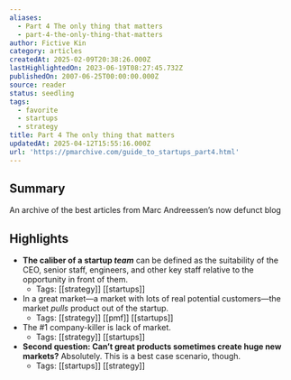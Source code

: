 ```yaml
---
aliases:
  - Part 4 The only thing that matters
  - part-4-the-only-thing-that-matters
author: Fictive Kin
category: articles
createdAt: 2025-02-09T20:38:26.000Z
lastHighlightedOn: 2023-06-19T08:27:45.732Z
publishedOn: 2007-06-25T00:00:00.000Z
source: reader
status: seedling
tags:
  - favorite
  - startups
  - strategy
title: Part 4 The only thing that matters
updatedAt: 2025-04-12T15:55:16.000Z
url: 'https://pmarchive.com/guide_to_startups_part4.html'
---
```

## Summary

An archive of the best articles from Marc Andreessen’s now defunct blog

## Highlights

- **The caliber of a startup _team_** can be defined as the suitability of the CEO, senior staff, engineers, and other key staff relative to the opportunity in front of them.
    - Tags: [[strategy]] [[startups]]
- In a great market—a market with lots of real potential customers—the market _pulls_ product out of the startup.
    - Tags: [[strategy]] [[pmf]] [[startups]]
- The #1 company-killer is lack of market.
    - Tags: [[strategy]] [[startups]]
- **Second question: Can’t great products sometimes create huge new markets?**
  Absolutely.
  This is a best case scenario, though.
    - Tags: [[startups]] [[strategy]]
